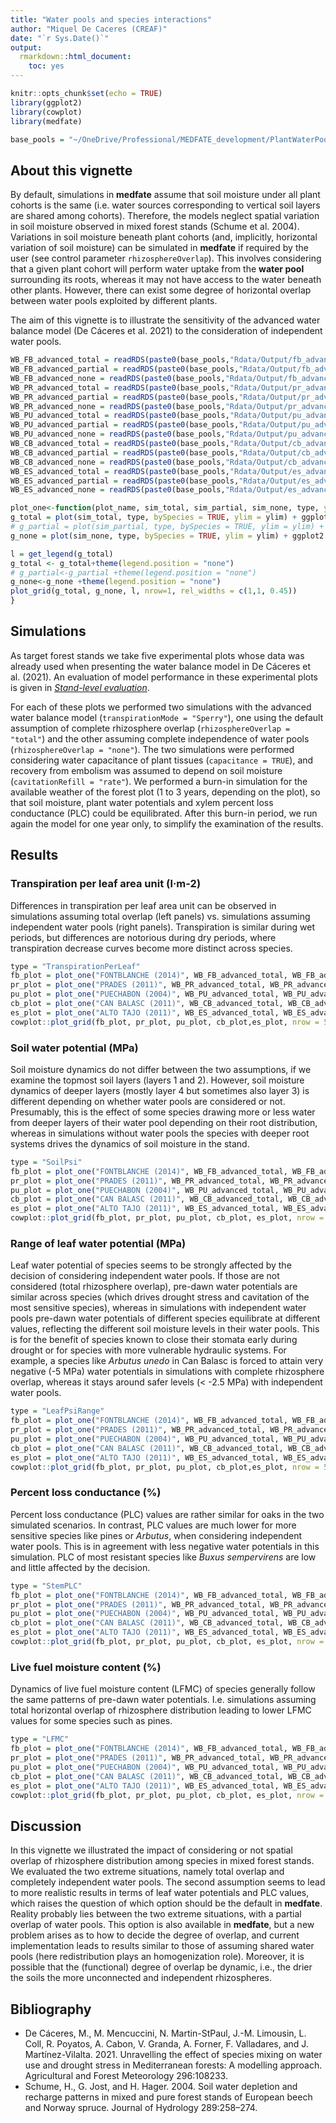 ```yaml
---
title: "Water pools and species interactions"
author: "Miquel De Caceres (CREAF)"
date: "`r Sys.Date()`"
output:
  rmarkdown::html_document:
    toc: yes
---
```


```r
knitr::opts_chunk$set(echo = TRUE)
library(ggplot2)
library(cowplot)
library(medfate)

base_pools = "~/OneDrive/Professional/MEDFATE_development/PlantWaterPools/"
```

## About this vignette

By default, simulations in **medfate** assume that soil moisture under all plant cohorts is the same (i.e. water sources corresponding to vertical soil layers are shared among cohorts). Therefore, the models neglect spatial variation in soil moisture observed in mixed forest stands (Schume et al. 2004). Variations in soil moisture beneath plant cohorts (and, implicitly, horizontal variation of soil moisture) can be simulated in **medfate** if required by the user (see control parameter `rhizosphereOverlap`). This involves considering that a given plant cohort will perform water uptake from the **water pool** surrounding its roots, whereas it may not have access to the water beneath other plants. However, there can exist some degree of horizontal overlap between water pools exploited by different plants.

The aim of this vignette is to illustrate the sensitivity of the advanced water balance model (De Cáceres et al. 2021) to the consideration of independent water pools. 

```r
WB_FB_advanced_total = readRDS(paste0(base_pools,"Rdata/Output/fb_advanced_total.rds"))
WB_FB_advanced_partial = readRDS(paste0(base_pools,"Rdata/Output/fb_advanced_partial.rds"))
WB_FB_advanced_none = readRDS(paste0(base_pools,"Rdata/Output/fb_advanced_none.rds"))
WB_PR_advanced_total = readRDS(paste0(base_pools,"Rdata/Output/pr_advanced_total.rds"))
WB_PR_advanced_partial = readRDS(paste0(base_pools,"Rdata/Output/pr_advanced_partial.rds"))
WB_PR_advanced_none = readRDS(paste0(base_pools,"Rdata/Output/pr_advanced_none.rds"))
WB_PU_advanced_total = readRDS(paste0(base_pools,"Rdata/Output/pu_advanced_total.rds"))
WB_PU_advanced_partial = readRDS(paste0(base_pools,"Rdata/Output/pu_advanced_partial.rds"))
WB_PU_advanced_none = readRDS(paste0(base_pools,"Rdata/Output/pu_advanced_none.rds"))
WB_CB_advanced_total = readRDS(paste0(base_pools,"Rdata/Output/cb_advanced_total.rds"))
WB_CB_advanced_partial = readRDS(paste0(base_pools,"Rdata/Output/cb_advanced_partial.rds"))
WB_CB_advanced_none = readRDS(paste0(base_pools,"Rdata/Output/cb_advanced_none.rds"))
WB_ES_advanced_total = readRDS(paste0(base_pools,"Rdata/Output/es_advanced_total.rds"))
WB_ES_advanced_partial = readRDS(paste0(base_pools,"Rdata/Output/es_advanced_partial.rds"))
WB_ES_advanced_none = readRDS(paste0(base_pools,"Rdata/Output/es_advanced_none.rds"))
```

```r
plot_one<-function(plot_name, sim_total, sim_partial, sim_none, type, ylim = NULL) {
g_total = plot(sim_total, type, bySpecies = TRUE, ylim = ylim) + ggplot2::labs(title= paste0("Total overlap (no pools)"))+ theme(axis.text.x = element_blank(), axis.ticks = element_blank())+ylab(plot_name)
# g_partial = plot(sim_partial, type, bySpecies = TRUE, ylim = ylim) + ggplot2::labs(title= paste0("Partial overlap"))+ theme(axis.text.x = element_blank(), axis.ticks = element_blank())+ylab("")
g_none = plot(sim_none, type, bySpecies = TRUE, ylim = ylim) + ggplot2::labs(title= paste0("No overlap (independent pools)"))+ theme(axis.text.x = element_blank(), axis.ticks = element_blank())+ylab("")

l = get_legend(g_total)
g_total <- g_total+theme(legend.position = "none")
# g_partial<-g_partial +theme(legend.position = "none")
g_none<-g_none +theme(legend.position = "none")
plot_grid(g_total, g_none, l, nrow=1, rel_widths = c(1,1, 0.45))
}
```

## Simulations
As target forest stands we take five experimental plots whose data was already used when presenting the water balance model in De Cáceres et al. (2021). An evaluation of model performance in these experimental plots is given in [*Stand-level evaluation*](https://emf-creaf.github.io/medfate/articles/evaluation/StandLevelEvaluation.html). 

For each of these plots we performed two simulations with the advanced water balance model (`transpirationMode = "Sperry"`), one using the default assumption of complete rhizosphere overlap (`rhizosphereOverlap = "total"`) and the other assuming complete independence of water pools (`rhizosphereOverlap = "none"`). The two simulations were performed considering water capacitance of plant tissues (`capacitance = TRUE`), and recovery from embolism was assumed to depend on soil moisture (`cavitationRefill = "rate"`). We performed a burn-in simulation for the available weather of the forest plot (1 to 3 years, depending on the plot), so that soil moisture, plant water potentials and xylem percent loss conductance (PLC) could be equilibrated. After this burn-in period, we run again the model for one year only, to simplify the examination of the results.


## Results
### Transpiration per leaf area unit (l·m-2)

Differences in transpiration per leaf area unit can be observed in simulations assuming total overlap (left panels) vs. simulations assuming independent water pools (right panels). Transpiration is similar during wet periods, but differences are notorious during dry periods, where transpiration decrease curves become more distinct across species.
```r
type = "TranspirationPerLeaf"
fb_plot = plot_one("FONTBLANCHE (2014)", WB_FB_advanced_total, WB_FB_advanced_partial, WB_FB_advanced_none, type, c(0,2))
pr_plot = plot_one("PRADES (2011)", WB_PR_advanced_total, WB_PR_advanced_partial, WB_PR_advanced_none, type, c(0,2))
pu_plot = plot_one("PUECHABON (2004)", WB_PU_advanced_total, WB_PU_advanced_partial, WB_PU_advanced_none, type, c(0,2))
cb_plot = plot_one("CAN BALASC (2011)", WB_CB_advanced_total, WB_CB_advanced_partial, WB_CB_advanced_none, type,  c(0,2))
es_plot = plot_one("ALTO TAJO (2011)", WB_ES_advanced_total, WB_ES_advanced_partial, WB_ES_advanced_none, type, c(0,2.5))
cowplot::plot_grid(fb_plot, pr_plot, pu_plot, cb_plot,es_plot, nrow = 5)
```


### Soil water potential (MPa)

Soil moisture dynamics do not differ between the two assumptions, if we examine the topmost soil layers (layers 1 and 2). However, soil moisture dynamics of deeper layers (mostly layer 4 but sometimes also layer 3) is different depending on whether water pools are considered or not. Presumably, this is the effect of some species drawing more or less water from deeper layers of their water pool depending on their root distribution, whereas in simulations without water pools the species with deeper root systems drives the dynamics of soil moisture in the stand.
```r
type = "SoilPsi"
fb_plot = plot_one("FONTBLANCHE (2014)", WB_FB_advanced_total, WB_FB_advanced_partial, WB_FB_advanced_none, type, c(-5,0))
pr_plot = plot_one("PRADES (2011)", WB_PR_advanced_total, WB_PR_advanced_partial, WB_PR_advanced_none, type, c(-8,0))
pu_plot = plot_one("PUECHABON (2004)", WB_PU_advanced_total, WB_PU_advanced_partial, WB_PU_advanced_none, type, c(-6,0))
cb_plot = plot_one("CAN BALASC (2011)", WB_CB_advanced_total, WB_CB_advanced_partial, WB_CB_advanced_none, type,  c(-6,0))
es_plot = plot_one("ALTO TAJO (2011)", WB_ES_advanced_total, WB_ES_advanced_partial, WB_ES_advanced_none, type,  c(-6,0))
cowplot::plot_grid(fb_plot, pr_plot, pu_plot, cb_plot, es_plot, nrow = 5)
```


### Range of leaf water potential (MPa)

Leaf water potential of species seems to be strongly affected by the decision of considering  independent water pools. If those are not considered (total rhizosphere overlap), pre-dawn water potentials are similar across species (which drives drought stress and cavitation of the most sensitive species), whereas in simulations with independent water pools pre-dawn water potentials of different species equilibrate at different values, reflecting the different soil moisture levels in their water pools. This is for the benefit of species known to close their stomata early during drought or for species with more vulnerable hydraulic systems. For example, a species like *Arbutus unedo* in Can Balasc is forced to attain very negative (-5 MPa) water potentials in simulations with complete rhizosphere overlap, whereas it stays around safer levels (< -2.5 MPa) with independent water pools.

```r
type = "LeafPsiRange"
fb_plot = plot_one("FONTBLANCHE (2014)", WB_FB_advanced_total, WB_FB_advanced_partial, WB_FB_advanced_none, type)
pr_plot = plot_one("PRADES (2011)", WB_PR_advanced_total, WB_PR_advanced_partial, WB_PR_advanced_none, type)
pu_plot = plot_one("PUECHABON (2004)", WB_PU_advanced_total, WB_PU_advanced_partial, WB_PU_advanced_none, type)
cb_plot = plot_one("CAN BALASC (2011)", WB_CB_advanced_total, WB_CB_advanced_partial, WB_CB_advanced_none, type)
es_plot = plot_one("ALTO TAJO (2011)", WB_ES_advanced_total, WB_ES_advanced_partial, WB_ES_advanced_none, type)
cowplot::plot_grid(fb_plot, pr_plot, pu_plot, cb_plot,es_plot, nrow = 5)
```

### Percent loss conductance (%)

Percent loss conductance (PLC) values are rather similar for oaks in the two simulated scenarios. In contrast, PLC values are much lower for more sensitive species like pines or *Arbutus*, when considering independent water pools. This is in agreement with less negative water potentials in this simulation. PLC of most resistant species like *Buxus sempervirens* are low and little affected by the decision.

```r
type = "StemPLC"
fb_plot = plot_one("FONTBLANCHE (2014)", WB_FB_advanced_total, WB_FB_advanced_partial, WB_FB_advanced_none, type, c(0,100))
pr_plot = plot_one("PRADES (2011)", WB_PR_advanced_total, WB_PR_advanced_partial, WB_PR_advanced_none, type, c(0,100))
pu_plot = plot_one("PUECHABON (2004)", WB_PU_advanced_total, WB_PU_advanced_partial, WB_PU_advanced_none, type, c(0,100))
cb_plot = plot_one("CAN BALASC (2011)", WB_CB_advanced_total, WB_CB_advanced_partial, WB_CB_advanced_none, type, c(0,100))
es_plot = plot_one("ALTO TAJO (2011)", WB_ES_advanced_total, WB_ES_advanced_partial, WB_ES_advanced_none, type, c(0,100))
cowplot::plot_grid(fb_plot, pr_plot, pu_plot, cb_plot, es_plot, nrow = 5)
```

### Live fuel moisture content (%)

Dynamics of live fuel moisture content (LFMC) of species generally follow the same patterns of pre-dawn water potentials. I.e. simulations assuming total horizontal overlap of rhizosphere distribution leading to lower LFMC values for some species such as pines.

```r
type = "LFMC"
fb_plot = plot_one("FONTBLANCHE (2014)", WB_FB_advanced_total, WB_FB_advanced_partial, WB_FB_advanced_none, type, c(0,130))
pr_plot = plot_one("PRADES (2011)", WB_PR_advanced_total, WB_PR_advanced_partial, WB_PR_advanced_none, type, c(0,160))
pu_plot = plot_one("PUECHABON (2004)", WB_PU_advanced_total, WB_PU_advanced_partial, WB_PU_advanced_none, type, c(0,130))
cb_plot = plot_one("CAN BALASC (2011)", WB_CB_advanced_total, WB_CB_advanced_partial, WB_CB_advanced_none, type, c(0,145))
es_plot = plot_one("ALTO TAJO (2011)", WB_ES_advanced_total, WB_ES_advanced_partial, WB_ES_advanced_none, type, c(0,240))
cowplot::plot_grid(fb_plot, pr_plot, pu_plot, cb_plot, es_plot, nrow = 5)
```

## Discussion

In this vignette we illustrated the impact of considering or not spatial overlap of rhizosphere distribution among species in mixed forest stands. We evaluated the two extreme situations, namely total overlap and completely independent water pools. The second assumption seems to lead to more realistic results in terms of leaf water potentials and PLC values, which raises the question of which option should be the default in **medfate**. Reality probably lies between the two extreme situations, with a partial overlap of water pools. This option is also available in **medfate**, but a new problem arises as to how to decide the degree of overlap, and current implementation leads to results similar to those of assuming shared water pools (here redistribution plays an homogenization role). Moreover, it is possible that the (functional) degree of overlap be dynamic, i.e., the drier the soils the more unconnected and independent rhizospheres.

## Bibliography

+ De Cáceres, M., M. Mencuccini, N. Martin-StPaul, J.-M. Limousin, L. Coll, R. Poyatos, A. Cabon, V. Granda, A. Forner, F. Valladares, and J. Martínez-Vilalta. 2021. Unravelling the effect of species mixing on water use and drought stress in Mediterranean forests: A modelling approach. Agricultural and Forest Meteorology 296:108233.
+ Schume, H., G. Jost, and H. Hager. 2004. Soil water depletion and recharge patterns in mixed and pure forest stands of European beech and Norway spruce. Journal of Hydrology 289:258–274.